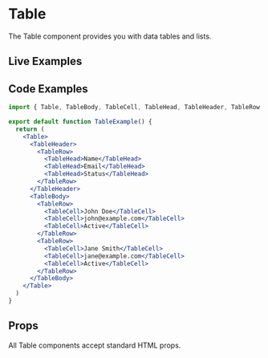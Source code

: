 
# Table

The Table component provides you with data tables and lists.

## Live Examples

<StorybookEmbed story="components-table--default" />

<StorybookEmbed story="components-table--with-actions" />

<StorybookEmbed story="components-table--sortable" />

## Code Examples

```jsx
import { Table, TableBody, TableCell, TableHead, TableHeader, TableRow } from '@nostromo/ui-core'

export default function TableExample() {
  return (
    <Table>
      <TableHeader>
        <TableRow>
          <TableHead>Name</TableHead>
          <TableHead>Email</TableHead>
          <TableHead>Status</TableHead>
        </TableRow>
      </TableHeader>
      <TableBody>
        <TableRow>
          <TableCell>John Doe</TableCell>
          <TableCell>john@example.com</TableCell>
          <TableCell>Active</TableCell>
        </TableRow>
        <TableRow>
          <TableCell>Jane Smith</TableCell>
          <TableCell>jane@example.com</TableCell>
          <TableCell>Active</TableCell>
        </TableRow>
      </TableBody>
    </Table>
  )
}
```

## Props

All Table components accept standard HTML props.
